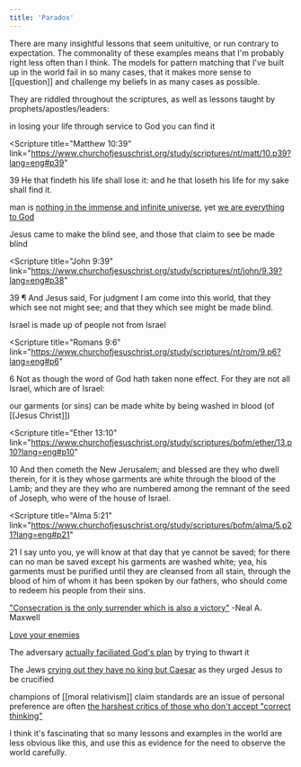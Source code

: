 ```yaml
---
title: 'Paradox'
---
```


There are many insightful lessons that seem unituitive, or run contrary to expectation. The commonality of these examples means that I'm probably right less often than I think. The models for pattern matching that I've built up in the world fail in so many cases, that it makes more sense to [[question]] and challenge my beliefs in as many cases as possible.

They are riddled throughout the scriptures, as well as lessons taught by prophets/apostles/leaders:

in losing your life through service to God you can find it

<Scripture
  title="Matthew 10:39"
  link="https://www.churchofjesuschrist.org/study/scriptures/nt/matt/10.p39?lang=eng#p39"
>
  39 He that findeth his life shall lose it: and he that loseth his life for my sake shall find it.
</Scripture>

man is [nothing in the immense and infinite universe](https://www.churchofjesuschrist.org/study/ensign/2014/06/young-adults/follow-the-path-of-happiness.p16?lang=eng), yet [we are everything to God](https://www.churchofjesuschrist.org/study/ensign/2011/11/saturday-morning-session/you-matter-to-him.p13?lang=eng)

Jesus came to make the blind see, and those that claim to see be made blind

<Scripture
  title="John 9:39"
  link="https://www.churchofjesuschrist.org/study/scriptures/nt/john/9.39?lang=eng#p38"
>
  39 ¶ And Jesus said, For judgment I am come into this world, that they which see not might see;
  and that they which see might be made blind.
</Scripture>

Israel is made up of people not from Israel

<Scripture
  title="Romans 9:6"
  link="https://www.churchofjesuschrist.org/study/scriptures/nt/rom/9.p6?lang=eng#p6"
>
  6 Not as though the word of God hath taken none effect. For they are not all Israel, which are of
  Israel:
</Scripture>

our garments (or sins) can be made white by being washed in blood (of [[Jesus Christ]])

<Scripture
  title="Ether 13:10"
  link="https://www.churchofjesuschrist.org/study/scriptures/bofm/ether/13.p10?lang=eng#p10"
>
  10 And then cometh the New Jerusalem; and blessed are they who dwell therein, for it is they whose
  garments are white through the blood of the Lamb; and they are they who are numbered among the
  remnant of the seed of Joseph, who were of the house of Israel.
</Scripture>

<Scripture
  title="Alma 5:21"
  link="https://www.churchofjesuschrist.org/study/scriptures/bofm/alma/5.p21?lang=eng#p21"
>
  21 I say unto you, ye will know at that day that ye cannot be saved; for there can no man be saved
  except his garments are washed white; yea, his garments must be purified until they are cleansed
  from all stain, through the blood of him of whom it has been spoken by our fathers, who should
  come to redeem his people from their sins.
</Scripture>

["Consecration is the only surrender which is also a victory"](https://www.churchofjesuschrist.org/study/general-conference/1992/10/settle-this-in-your-hearts.p22?lang=eng) -Neal A. Maxwell

[Love your enemies](https://www.churchofjesuschrist.org/study/scriptures/nt/matt/5.p44?lang=eng#p44)

The adversary [actually faciliated God's plan](https://www.churchofjesuschrist.org/study/general-conference/2016/04/opposition-in-all-things.p13?lang=eng) by trying to thwart it

The Jews [crying out they have no king but Caesar](https://www.churchofjesuschrist.org/study/scriptures/nt/john/19.p15?lang=eng#p15) as they urged Jesus to be crucified

champions of [[moral relativism]] claim standards are an issue of personal preference are often [the harshest critics of those who don't accept "correct thinking"](https://www.churchofjesuschrist.org/study/general-conference/2017/04/the-voice-of-warning.p27?lang=eng)

I think it's fascinating that so many lessons and examples in the world are less obvious like this, and use this as evidence for the need to observe the world carefully.
